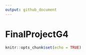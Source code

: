 ```yaml
---
output: github_document
---
```


# FinalProjectG4

```r
knitr::opts_chunk$set(echo = TRUE)
```